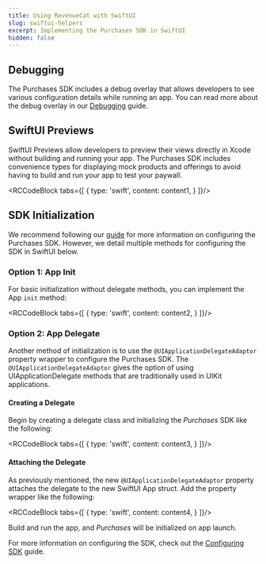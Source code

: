```yaml
---
title: Using RevenueCat with SwiftUI
slug: swiftui-helpers
excerpt: Implementing the Purchases SDK in SwiftUI
hidden: false
---
```


## Debugging

The Purchases SDK includes a debug overlay that allows developers to see various configuration details while running an app. You can read more about the debug overlay in our [Debugging](/test-and-launch/debugging#debug-ui) guide.

## SwiftUI Previews

SwiftUI Previews allow developers to preview their views directly in Xcode without building and running your app. The Purchases SDK includes convenience types for displaying mock products and offerings to avoid having to build and run your app to test your paywall.



<RCCodeBlock tabs={[
    {
        type: 'swift',
        content: content1,
    }
]}/>

## SDK Initialization

We recommend following our [guide](/getting-started/configuring-sdk) for more information on configuring the Purchases SDK. However, we detail multiple methods for configuring the SDK in SwiftUI below.

### Option 1: App Init

For basic initialization without delegate methods, you can implement the App `init` method:


<RCCodeBlock tabs={[
    {
        type: 'swift',
        content: content2,
    }
]}/>

### Option 2: App Delegate

Another method of initialization is to use the `@UIApplicationDelegateAdaptor` property wrapper to configure the Purchases SDK. The `@UIApplicationDelegateAdaptor` gives the option of using UIApplicationDelegate methods that are traditionally used in UIKit applications.

#### Creating a Delegate

Begin by creating a delegate class and initializing the *Purchases* SDK like the following:


<RCCodeBlock tabs={[
    {
        type: 'swift',
        content: content3,
    }
]}/>

#### Attaching the Delegate

As previously mentioned, the new `@UIApplicationDelegateAdaptor` property attaches the delegate to the new SwiftUI App struct. Add the property wrapper like the following:


<RCCodeBlock tabs={[
    {
        type: 'swift',
        content: content4,
    }
]}/>

Build and run the app, and *Purchases* will be initialized on app launch.

For more information on configuring the SDK, check out the [Configuring SDK](/getting-started/configuring-sdk) guide.
